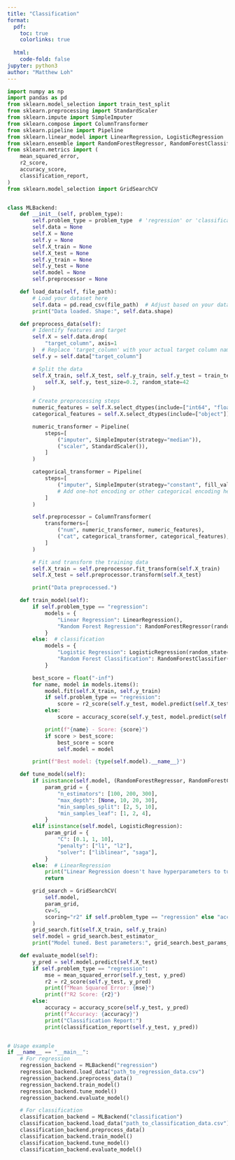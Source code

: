 ```yaml
---
title: "Classification"
format:
  pdf:
    toc: true
    colorlinks: true
    
  html:
    code-fold: false
jupyter: python3
author: "Matthew Loh"
---
```


```python
import numpy as np
import pandas as pd
from sklearn.model_selection import train_test_split
from sklearn.preprocessing import StandardScaler
from sklearn.impute import SimpleImputer
from sklearn.compose import ColumnTransformer
from sklearn.pipeline import Pipeline
from sklearn.linear_model import LinearRegression, LogisticRegression
from sklearn.ensemble import RandomForestRegressor, RandomForestClassifier
from sklearn.metrics import (
    mean_squared_error,
    r2_score,
    accuracy_score,
    classification_report,
)
from sklearn.model_selection import GridSearchCV


class MLBackend:
    def __init__(self, problem_type):
        self.problem_type = problem_type  # 'regression' or 'classification'
        self.data = None
        self.X = None
        self.y = None
        self.X_train = None
        self.X_test = None
        self.y_train = None
        self.y_test = None
        self.model = None
        self.preprocessor = None

    def load_data(self, file_path):
        # Load your dataset here
        self.data = pd.read_csv(file_path)  # Adjust based on your data format
        print("Data loaded. Shape:", self.data.shape)

    def preprocess_data(self):
        # Identify features and target
        self.X = self.data.drop(
            "target_column", axis=1
        )  # Replace 'target_column' with your actual target column name
        self.y = self.data["target_column"]

        # Split the data
        self.X_train, self.X_test, self.y_train, self.y_test = train_test_split(
            self.X, self.y, test_size=0.2, random_state=42
        )

        # Create preprocessing steps
        numeric_features = self.X.select_dtypes(include=["int64", "float64"]).columns
        categorical_features = self.X.select_dtypes(include=["object"]).columns

        numeric_transformer = Pipeline(
            steps=[
                ("imputer", SimpleImputer(strategy="median")),
                ("scaler", StandardScaler()),
            ]
        )

        categorical_transformer = Pipeline(
            steps=[
                ("imputer", SimpleImputer(strategy="constant", fill_value="missing")),
                # Add one-hot encoding or other categorical encoding here
            ]
        )

        self.preprocessor = ColumnTransformer(
            transformers=[
                ("num", numeric_transformer, numeric_features),
                ("cat", categorical_transformer, categorical_features),
            ]
        )

        # Fit and transform the training data
        self.X_train = self.preprocessor.fit_transform(self.X_train)
        self.X_test = self.preprocessor.transform(self.X_test)

        print("Data preprocessed.")

    def train_model(self):
        if self.problem_type == "regression":
            models = {
                "Linear Regression": LinearRegression(),
                "Random Forest Regression": RandomForestRegressor(random_state=42),
            }
        else:  # classification
            models = {
                "Logistic Regression": LogisticRegression(random_state=42),
                "Random Forest Classification": RandomForestClassifier(random_state=42),
            }

        best_score = float("-inf")
        for name, model in models.items():
            model.fit(self.X_train, self.y_train)
            if self.problem_type == "regression":
                score = r2_score(self.y_test, model.predict(self.X_test))
            else:
                score = accuracy_score(self.y_test, model.predict(self.X_test))

            print(f"{name} - Score: {score}")
            if score > best_score:
                best_score = score
                self.model = model

        print(f"Best model: {type(self.model).__name__}")

    def tune_model(self):
        if isinstance(self.model, (RandomForestRegressor, RandomForestClassifier)):
            param_grid = {
                "n_estimators": [100, 200, 300],
                "max_depth": [None, 10, 20, 30],
                "min_samples_split": [2, 5, 10],
                "min_samples_leaf": [1, 2, 4],
            }
        elif isinstance(self.model, LogisticRegression):
            param_grid = {
                "C": [0.1, 1, 10],
                "penalty": ["l1", "l2"],
                "solver": ["liblinear", "saga"],
            }
        else:  # LinearRegression
            print("Linear Regression doesn't have hyperparameters to tune.")
            return

        grid_search = GridSearchCV(
            self.model,
            param_grid,
            cv=5,
            scoring="r2" if self.problem_type == "regression" else "accuracy",
        )
        grid_search.fit(self.X_train, self.y_train)
        self.model = grid_search.best_estimator_
        print("Model tuned. Best parameters:", grid_search.best_params_)

    def evaluate_model(self):
        y_pred = self.model.predict(self.X_test)
        if self.problem_type == "regression":
            mse = mean_squared_error(self.y_test, y_pred)
            r2 = r2_score(self.y_test, y_pred)
            print(f"Mean Squared Error: {mse}")
            print(f"R2 Score: {r2}")
        else:
            accuracy = accuracy_score(self.y_test, y_pred)
            print(f"Accuracy: {accuracy}")
            print("Classification Report:")
            print(classification_report(self.y_test, y_pred))


# Usage example
if __name__ == "__main__":
    # For regression
    regression_backend = MLBackend("regression")
    regression_backend.load_data("path_to_regression_data.csv")
    regression_backend.preprocess_data()
    regression_backend.train_model()
    regression_backend.tune_model()
    regression_backend.evaluate_model()

    # For classification
    classification_backend = MLBackend("classification")
    classification_backend.load_data("path_to_classification_data.csv")
    classification_backend.preprocess_data()
    classification_backend.train_model()
    classification_backend.tune_model()
    classification_backend.evaluate_model()
```